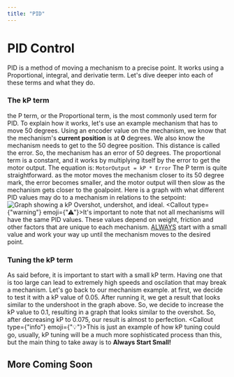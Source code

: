 ```yaml
---
title: "PID"
--- 
```



# PID Control

PID is a method of moving a mechanism to a precise point. It works using a Proportional, integral, and derivatie term. Let's dive deeper into each of these terms and what they do.

### The kP term

the P term, or the Proportional term, is the most commonly used term for PID. To explain how it works, let's use an example mechanism that has to move 50 degrees. Using an encoder value on the mechanism, we know that the mechanism's **current position** is at **0** degrees. We also know the mechanism needs to get to the 50 degree position. This distance is called the error. So, the mechanism has an error of 50 degrees.
The proportional term is a constant, and it works by multiplying itself by the error to get the motor output. The equation is:
```MotorOutput = kP * Error```
The P term is quite straightforward. as the motor moves the mechanism closer to its 50 degree mark, the error becomes smaller, and the motor output will then slow as the mechanism gets closer to the goalpoint. Here is a graph with what different PID values may do to a mechanism in relations to the setpoint:
![Graph showing a kP Overshot, undershot, and ideal.](https://python-step-series.readthedocs.io/en/documentation/_images/pid-control.jpg)
<Callout type={"warning"} emoji={"⚠"}>It's important to note that not all mechanisms will have the same PID values. These values depend on weight, friction and other factors that are unique to each mechanism. <u>ALWAYS</u> start with a small value and work your way up until the mechanism moves to the desired point.</Callout>
### Tuning the kP term

As said before, it is important to start with a small kP term. Having one that is too large can lead to extremely high speeds and oscilation that may break a mechanism. Let's go back to our mechanism example. at first, we decide to test it with a kP value of 0.05. After running it, we get a result that looks similar to the undershoot in the graph above. So, we decide to increase the kP value to 0.1, resulting in a graph that looks similar to the overshot. So, after decreasing kP to 0.075, our result is almost to perfection.
<Callout type={"info"} emoji={"💡"}>This is just an example of how kP tuning could go, usually, kP tuning will be a much more sophisticated process than this, but the main thing to take away is to **Always Start Small!**</Callout>

## More Coming Soon
